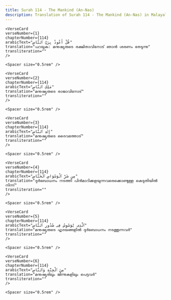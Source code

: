 ```yaml
---
title: Surah 114 - The Mankind (An-Nas)  
description: Translation of Surah 114 - The Mankind (An-Nas) in Malayalam
---
```







    <VerseCard 
    verseNumber={1}
    chapterNumber={114}
    arabicText="قُلْ أَعُوذُ بِرَبِّ ٱلنَّاسِ"
    translation="പറയുക: മനുഷ്യരുടെ രക്ഷിതാവിനോട്‌ ഞാന്‍ ശരണം തേടുന്നു"
    transliteration=""
    />

    <Spacer size="0.5rem" />
                
    <VerseCard 
    verseNumber={2}
    chapterNumber={114}
    arabicText="مَلِكِ ٱلنَّاسِ"
    translation="മനുഷ്യരുടെ രാജാവിനോട്‌"
    transliteration=""
    />

    <Spacer size="0.5rem" />
                
    <VerseCard 
    verseNumber={3}
    chapterNumber={114}
    arabicText="إِلَٰهِ ٱلنَّاسِ"
    translation="മനുഷ്യരുടെ ദൈവത്തോട്‌"
    transliteration=""
    />

    <Spacer size="0.5rem" />
                
    <VerseCard 
    verseNumber={4}
    chapterNumber={114}
    arabicText="مِن شَرِّ ٱلْوَسْوَاسِ ٱلْخَنَّاسِ"
    translation="ദുര്‍ബോധനം നടത്തി പിന്‍മാറിക്കളയുന്നവരെക്കൊണ്ടുള്ള കെടുതിയില്‍ നിന്ന്‌"
    transliteration=""
    />

    <Spacer size="0.5rem" />
                
    <VerseCard 
    verseNumber={5}
    chapterNumber={114}
    arabicText="ٱلَّذِى يُوَسْوِسُ فِى صُدُورِ ٱلنَّاسِ"
    translation="മനുഷ്യരുടെ ഹൃദയങ്ങളില്‍ ദുര്‍ബോധനം നടത്തുന്നവര്‍"
    transliteration=""
    />

    <Spacer size="0.5rem" />
                
    <VerseCard 
    verseNumber={6}
    chapterNumber={114}
    arabicText="مِنَ ٱلْجِنَّةِ وَٱلنَّاسِ"
    translation="മനുഷ്യരിലും ജിന്നുകളിലും പെട്ടവര്‍"
    transliteration=""
    />

    <Spacer size="0.5rem" />
                